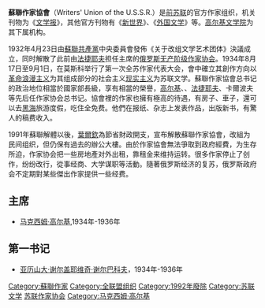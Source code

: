 {{unreferenced|time=2014-09-15T14:35:32+00:00}}
'''蘇聯作家協會'''（Writers' Union of the U.S.S.R.）是[[前苏联|前苏联]]的官方作家组织，机关刊物为《[[文学报_(俄文)|文学报]]》，其他官方刊物有《[[新世界_(文学期刊)|新世界]]》、《[[外国文学_(俄文杂志)|外国文学]]》等。[[高尔基文学院|高尔基文学院]]为其下属机构。

1932年4月23日由[[蘇聯共產黨|蘇聯共產黨]]中央委員會發佈《关于改组文学艺术团体》決議成立，同时解散了此前由[[法捷耶夫|法捷耶夫]]担任主席的[[俄罗斯无产阶级作家协会|俄罗斯无产阶级作家协会]]。1934年8月17日至9月1日，在莫斯科举行了第一次全苏作家代表大会，會中確立其創作方向以[[革命浪漫主义|革命浪漫主义]]为其组成部分的社会主义[[现实主义|现实主义]]为苏联文学。蘇聯作家協會总书记的政治地位相當於國家部長級，享有相當的榮譽，[[马克西姆·高尔基|高尔基]]、{{le|斯塔夫斯基|Vladimir Stavsky}}、[[亚历山大·亚历山大罗维奇·法捷耶夫|法捷耶夫]]、卡爾波夫等先后任作家协会总书记。協會裡的作家也擁有極高的待遇，有房子、車子，還可以去[[黑海|黑海]]旅游度假，吃住全免费。他們在报纸、杂志上发表作品，出版新书，有驚人的稿费收入。

1991年蘇聯解體以後，[[葉爾欽|葉爾欽]]為節省財政開支，宣布解散蘇聯作家協會，改組为民间组织{{link-en|俄羅斯作家協會|Union of Russian Writers}}，但仍保有過去的辦公大樓。由於作家協會無法爭取到政府經費，为生存所迫，作家协会把一些房地產对外出租，靠租金来维持运转。很多作家停止了创作，纷纷改行，從事经商、大学谋职等活動。隨著俄罗斯经济的复苏，俄罗斯政府会不定期對某些傑出作家提供一些经费。

==主席==
*[[马克西姆·高尔基|马克西姆·高尔基]],1934年-1936年

==第一书记==
*[[亚历山大·谢尔盖耶维奇·谢尔巴科夫|亚历山大·谢尔盖耶维奇·谢尔巴科夫]]，1934年-1936年

[[Category:蘇聯作家|Category:蘇聯作家]]
[[Category:全联盟组织|Category:全联盟组织]]
[[Category:1992年廢除|Category:1992年廢除]]
[[Category:苏联文学|Category:苏联文学]]
[[Category:苏联作家协会|]]
[[Category:马克西姆·高尔基|Category:马克西姆·高尔基]]